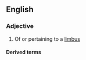 ==English==

===Adjective===
{{en-adj|-}}

# {{lb|en|anatomy}} Of or pertaining to a [[limbus]]

====Derived terms====
{{der2|lang=en
|circumlimbal
|corneolimbal
|limbal ring
|paralimbal
|perilimbal
|translimbal}}